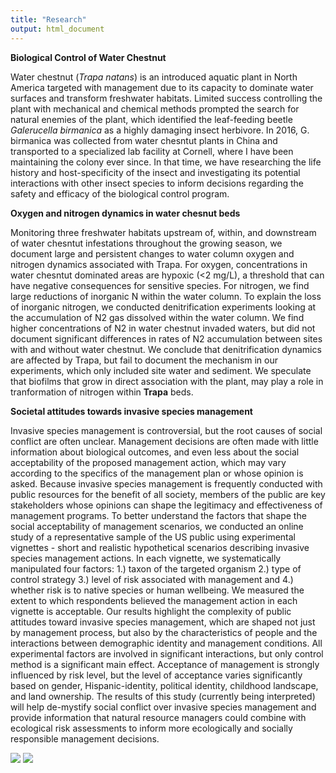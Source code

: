 ```yaml
---
title: "Research"
output: html_document
---
```


**Biological Control of Water Chestnut**

Water chestnut (*Trapa natans*) is an introduced aquatic plant in North America targeted with management due to its capacity to dominate water surfaces and transform freshwater habitats. Limited success controlling the plant with mechanical and chemical methods prompted the search for natural enemies of the plant, which identified the leaf-feeding beetle *Galerucella birmanica* as a highly damaging insect herbivore. In 2016, G. birmanica was collected from water chesntut plants in China and transported to a specialized lab facility at Cornell, where I have been maintaining the colony ever since. In that time, we have researching the life history and host-specificity of the insect and investigating its potential interactions with other insect species to inform decisions regarding the safety and efficacy of the biological control program. 

**Oxygen and nitrogen dynamics in water chesnut beds**

Monitoring three freshwater habitats upstream of, within, and downstream of water chesntut infestations throughout the growing season, we document large and persistent changes to water column oxygen and nitrogen dynamics associated with Trapa. For oxygen, concentrations in water chesntut dominated areas are hypoxic (<2 mg/L), a threshold that can have negative consequences for sensitive species. For nitrogen, we find large reductions of inorganic N within the water column. To explain the loss of inorganic nitrogen, we conducted denitrification experiments looking at the accumulation of N2 gas dissolved within the water column. We find higher concentrations of N2 in water chestnut invaded waters, but did not document significant differences in rates of N2 accumulation between sites with and without water chestnut. We conclude that denitrification dynamics are affected by Trapa, but fail to document the mechanism in our experiments, which only included site water and sediment. We speculate that biofilms that grow in direct association with the plant, may play a role in tranformation of nitrogen within **Trapa** beds. 

**Societal attitudes towards invasive species management** 

Invasive species management is controversial, but the root causes of social conflict are often unclear. Management decisions are often made with little information about biological outcomes, and even less about the social acceptability of the proposed management action, which may vary according to the specifics of the management plan or whose opinion is asked. Because invasive species management is frequently conducted with public resources for the benefit of all society, members of the public are key stakeholders whose opinions can shape the legitimacy and effectiveness of management programs. To better understand the factors that shape the social acceptability of management scenarios, we conducted an online study of a representative sample of the US public using experimental vignettes - short and realistic hypothetical scenarios describing invasive species management actions. In each vignette, we systematically manipulated four factors: 1.) taxon of the targeted organism 2.) type of control strategy 3.) level of risk associated with management and 4.) whether risk is to native species or human wellbeing. We measured the extent to which respondents believed the management action in each vignette is acceptable. Our results highlight the complexity of public attitudes toward invasive species management, which are shaped not just by management process, but also by the characteristics of people and the interactions between demographic identity and management conditions. All experimental factors are involved in significant interactions, but only control method is a significant main effect. Acceptance of management is strongly influenced by risk level, but the level of acceptance varies significantly based on gender, Hispanic-identity, political identity, childhood landscape, and land ownership. The results of this study (currently being interpreted) will help de-mystify social conflict over invasive species management and provide information that natural resource managers could combine with ecological risk assessments to inform more ecologically and socially responsible management decisions. 





![](Photos/Standing.in.BS.jpg)
![](Photos/Standing.in.Trapa.jpg)

